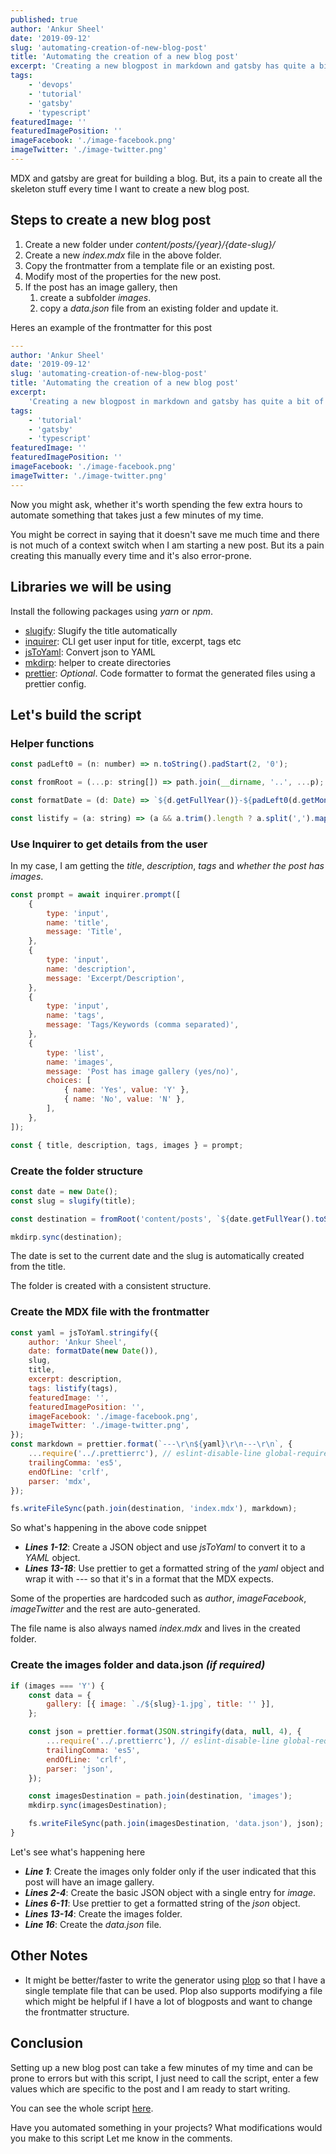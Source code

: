 ```yaml
---
published: true
author: 'Ankur Sheel'
date: '2019-09-12'
slug: 'automating-creation-of-new-blog-post'
title: 'Automating the creation of a new blog post'
excerpt: 'Creating a new blogpost in markdown and gatsby has quite a bit of boilerplate. Lets see how to automate it.'
tags:
    - 'devops'
    - 'tutorial'
    - 'gatsby'
    - 'typescript'
featuredImage: ''
featuredImagePosition: ''
imageFacebook: './image-facebook.png'
imageTwitter: './image-twitter.png'
---
```


MDX and gatsby are great for building a blog. But, its a pain to create all the skeleton stuff every time I want to
create a new blog post.

## Steps to create a new blog post

1. Create a new folder under _content/posts/{year}/{date-slug}/_
1. Create a new _index.mdx_ file in the above folder.
1. Copy the frontmatter from a template file or an existing post.
1. Modify most of the properties for the new post.
1. If the post has an image gallery, then
    1. create a subfolder _images_.
    1. copy a _data.json_ file from an existing folder and update it.

Heres an example of the frontmatter for this post

```yaml
---
author: 'Ankur Sheel'
date: '2019-09-12'
slug: 'automating-creation-of-new-blog-post'
title: 'Automating the creation of a new blog post'
excerpt:
    'Creating a new blogpost in markdown and gatsby has quite a bit of skeleton stuff. Lets see how to automate it.'
tags:
    - 'tutorial'
    - 'gatsby'
    - 'typescript'
featuredImage: ''
featuredImagePosition: ''
imageFacebook: './image-facebook.png'
imageTwitter: './image-twitter.png'
---

```

<Quote quote="Wouldn't it be nice if it could all be generated by a single command?" />

Now you might ask, whether it's worth spending the few extra hours to automate something that takes just a few minutes
of my time.

You might be correct in saying that it doesn't save me much time and there is not much of a context switch when I am
starting a new post. But its a pain creating this manually every time and it's also error-prone.

<Quote quote=" Let's Automate all the things." />

## Libraries we will be using

Install the following packages using _yarn_ or _npm_.

-   [slugify](https://github.com/sindresorhus/slugify): Slugify the title automatically
-   [inquirer](http://npm.im/inquirer): CLI get user input for title, excerpt, tags etc
-   [jsToYaml](https://github.com/alexcrist/json-to-pretty-yaml): Convert json to YAML
-   [mkdirp](https://github.com/substack/node-mkdirp): helper to create directories
-   [prettier](https://github.com/prettier/prettier): _Optional_. Code formatter to format the generated files using a
    prettier config.

## Let's build the script

### Helper functions

```javascript
const padLeft0 = (n: number) => n.toString().padStart(2, '0');

const fromRoot = (...p: string[]) => path.join(__dirname, '..', ...p);

const formatDate = (d: Date) => `${d.getFullYear()}-${padLeft0(d.getMonth() + 1)}-${padLeft0(d.getDate())}`;

const listify = (a: string) => (a && a.trim().length ? a.split(',').map(s => s.trim()) : '');
```

### Use Inquirer to get details from the user

In my case, I am getting the _title_, _description_, _tags_ and _whether the post has images_.

```javascript
const prompt = await inquirer.prompt([
    {
        type: 'input',
        name: 'title',
        message: 'Title',
    },
    {
        type: 'input',
        name: 'description',
        message: 'Excerpt/Description',
    },
    {
        type: 'input',
        name: 'tags',
        message: 'Tags/Keywords (comma separated)',
    },
    {
        type: 'list',
        name: 'images',
        message: 'Post has image gallery (yes/no)',
        choices: [
            { name: 'Yes', value: 'Y' },
            { name: 'No', value: 'N' },
        ],
    },
]);

const { title, description, tags, images } = prompt;
```

### Create the folder structure

```javascript
const date = new Date();
const slug = slugify(title);

const destination = fromRoot('content/posts', `${date.getFullYear().toString()}`, `${formatDate(date)}-${slug}`);

mkdirp.sync(destination);
```

The date is set to the current date and the slug is automatically created from the title.

The folder is created with a consistent structure.

### Create the MDX file with the frontmatter

```javascript
const yaml = jsToYaml.stringify({
    author: 'Ankur Sheel',
    date: formatDate(new Date()),
    slug,
    title,
    excerpt: description,
    tags: listify(tags),
    featuredImage: '',
    featuredImagePosition: '',
    imageFacebook: './image-facebook.png',
    imageTwitter: './image-twitter.png',
});
const markdown = prettier.format(`---\r\n${yaml}\r\n---\r\n`, {
    ...require('../.prettierrc'), // eslint-disable-line global-require
    trailingComma: 'es5',
    endOfLine: 'crlf',
    parser: 'mdx',
});

fs.writeFileSync(path.join(destination, 'index.mdx'), markdown);
```

So what's happening in the above code snippet

-   **_Lines 1-12_**: Create a JSON object and use _jsToYaml_ to convert it to a _YAML_ object.
-   **_Lines 13-18_**: Use prettier to get a formatted string of the _yaml_ object and wrap it with _---_ so that it's
    in a format that the MDX expects.

Some of the properties are hardcoded such as _author_, _imageFacebook_, _imageTwitter_ and the rest are auto-generated.

The file name is also always named _index.mdx_ and lives in the created folder.

### Create the images folder and data.json _(if required)_

```javascript
if (images === 'Y') {
    const data = {
        gallery: [{ image: `./${slug}-1.jpg`, title: '' }],
    };

    const json = prettier.format(JSON.stringify(data, null, 4), {
        ...require('../.prettierrc'), // eslint-disable-line global-require
        trailingComma: 'es5',
        endOfLine: 'crlf',
        parser: 'json',
    });

    const imagesDestination = path.join(destination, 'images');
    mkdirp.sync(imagesDestination);

    fs.writeFileSync(path.join(imagesDestination, 'data.json'), json);
}
```

Let's see what's happening here

-   **_Line 1_**: Create the images only folder only if the user indicated that this post will have an image gallery.
-   **_Lines 2-4_**: Create the basic JSON object with a single entry for _image_.
-   **_Lines 6-11_**: Use prettier to get a formatted string of the _json_ object.
-   **_Lines 13-14_**: Create the images folder.
-   **_Line 16_**: Create the _data.json_ file.

## Other Notes

-   It might be better/faster to write the generator using [plop](https://github.com/amwmedia/plop) so that I have a
    single template file that can be used. Plop also supports modifying a file which might be helpful if I have a lot of
    blogposts and want to change the frontmatter structure.

## Conclusion

Setting up a new blog post can take a few minutes of my time and can be prone to errors but with this script, I just
need to call the script, enter a few values which are specific to the post and I am ready to start writing.

You can see the whole script
[here](https://github.com/AnkurSheel/ankursheel_website/blob/master/scripts/createNewBlogpost.ts).

Have you automated something in your projects? What modifications would you make to this script Let me know in the
comments.
